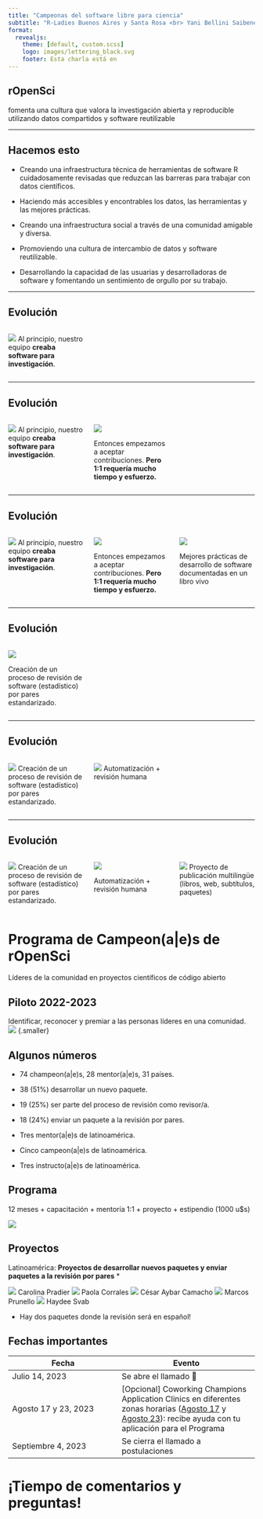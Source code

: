 ```yaml
---
title: "Campeonas del software libre para ciencia"
subtitle: "R-Ladies Buenos Aires y Santa Rosa <br> Yani Bellini Saibene <br> <https://hachyderm.io/@rOpenSci> - <https://fosstodon.org/@yabellini>"
format:
  revealjs: 
    theme: [default, custom.scss]
    logo: images/lettering_black.svg
    footer: Esta charla está en  
---
```


## rOpenSci

fomenta una cultura que valora la investigación [abierta]{.azul} y [reproducible]{.azul} utilizando [datos compartidos]{.azul} y [software reutilizable]{.azul}

---

## Hacemos esto {.smaller}

::: {.incremental}

* Creando una [infraestructura técnica]{.azul} de herramientas de software R cuidadosamente revisadas que reduzcan las barreras para trabajar con datos científicos.

* Haciendo más [accesibles y encontrables]{.azul} los datos, las herramientas y las mejores prácticas.

* Creando una [infraestructura social]{.azul} a través de una [comunidad]{.azul} amigable y diversa.

* [Promoviendo]{.azul} una cultura de intercambio de datos y software reutilizable.

* Desarrollando la [capacidad]{.azul} de las usuarias y desarrolladoras de software y fomentando un sentimiento de orgullo por su trabajo.

::: 

---

## Evolución {.smaller} 

:::: {.columns} 

::: {.column width="30%"}

![](images/flechas_desde_punto_hacia_afuera.png) 
Al principio, nuestro equipo **creaba software para investigación**.
:::


::: {.column width="30%"}

:::


::: {.column width="30%"}

:::

::::

---

## Evolución {.smaller} 


:::: {.columns} 

::: {.column width="30%"}

![](images/flechas_desde_punto_hacia_afuera.png) 
Al principio, nuestro equipo **creaba software para investigación**.
:::


::: {.column width="30%"}
![](images/flechas_entre_puntos.png) 

Entonces empezamos a aceptar contribuciones. **Pero 1:1 requería mucho tiempo y esfuerzo.**
:::


::: {.column width="30%"}

:::

::::

---

## Evolución {.smaller} 

:::: {.columns} 

::: {.column width="30%"}

![](images/flechas_desde_punto_hacia_afuera.png) 
Al principio, nuestro equipo **creaba software para investigación**.
:::


::: {.column width="30%"}
![](images/flechas_entre_puntos.png) 

Entonces empezamos a aceptar contribuciones. **Pero 1:1 requería mucho tiempo y esfuerzo.**
:::


::: {.column width="30%"}
![](images/cover.png) 

Mejores prácticas de desarrollo de software documentadas en un libro vivo
:::

::::


---

## Evolución {.smaller} 


:::: {.columns} 

::: {.column width="30%"}

![](images/packages.png) 

Creación de un proceso de revisión de software (estadístico) por pares estandarizado.

:::


::: {.column width="30%"}



:::


::: {.column width="30%"}

:::

::::

---

## Evolución {.smaller} 


:::: {.columns} 

::: {.column width="30%"}

![](images/packages.png) 
Creación de un proceso de revisión de software (estadístico) por pares estandarizado.
:::


::: {.column width="30%"}


![](images/bot.png) 
Automatización + revisión humana

:::


::: {.column width="30%"}



:::

::::



---

## Evolución {.smaller} 


:::: {.columns} 

::: {.column width="30%"}

![](images/packages.png) 
Creación de un proceso de revisión de software (estadístico) por pares estandarizado.
:::


::: {.column width="30%"}


![](images/bot.png) 

Automatización + revisión humana

:::


::: {.column width="30%"}

![](images/translate.png) 
Proyecto de publicación multilingüe (libros, web, subtítulos, paquetes)

:::

::::


# Programa de Campeon(a|e)s de rOpenSci
Líderes de la comunidad en proyectos científicos de código abierto

## Piloto 2022-2023
[Identificar]{.azul}, [reconocer]{.azul} y [premiar]{.azul} a las personas líderes en una comunidad.
![](images/countriesApplications_es.png) {.smaller}

::: footer

:::  

## Algunos números

* 74 champeon(a|e)s, 28 mentor(a|e)s, 31 países. 

* 38 (51%) desarrollar un nuevo paquete.

* 19 (25%) ser parte del proceso de revisión como revisor/a. 

* 18 (24%) enviar un paquete a la revisión por pares.

* Tres mentor(a|e)s de latinoamérica.

* Cinco campeon(a|e)s de latinoamérica.

* Tres instructo(a|e)s de latinoamérica. 

## Programa

12 meses + capacitación + mentoría 1:1 + proyecto + estipendio (1000 u$s)

![](images/training.png) 

## Proyectos {.smaller} 

Latinoamérica: **Proyectos de desarrollar nuevos paquetes y enviar paquetes a la revisión por pares** *

![](images/eph.png)
Carolina Pradier
![](images/agromet.png)
Paola Corrales
![](images/rgeeextra.png)
César Aybar Camacho
![](images/karel.png)
Marcos Prunello
![](images/odbr.png)
Haydee Svab

* Hay dos paquetes donde la revisión será en español!

## Fechas importantes

|Fecha|Evento|
|----|-----|
|Julio 14, 2023|Se abre el llamado  🎉|
|Agosto 17 y 23, 2023|[Opcional] Coworking Champions Application Clinics en diferentes zonas horarias ([Agosto 17](/events/coworking-2023-08-17/) y [Agosto 23](/events/coworking-2023-08-23/)): [recibe ayuda con tu aplicación para el Programa]{.azul} |
|Septiembre 4, 2023|Se cierra el llamado a postulaciones|

# ¡Tiempo de comentarios y preguntas!
